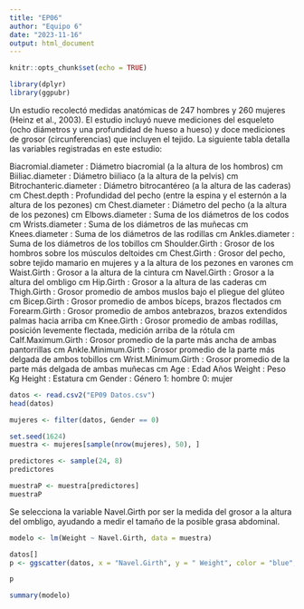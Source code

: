 ```yaml
---
title: "EP06"
author: "Equipo 6"
date: "2023-11-16"
output: html_document
---
```


```r
knitr::opts_chunk$set(echo = TRUE)
```

```r
library(dplyr)
library(ggpubr)
```

Un estudio recolectó medidas anatómicas de 247 hombres y 260 mujeres (Heinz et al., 2003). El estudio incluyó nueve mediciones del esqueleto (ocho diámetros y una profundidad de hueso a hueso) y doce mediciones de grosor (circunferencias) que incluyen el tejido. La siguiente tabla detalla las variables registradas en este estudio:

Biacromial.diameter	    : Diámetro biacromial (a la altura de los hombros)	cm
Biiliac.diameter	    : Diámetro biiliaco (a la altura de la pelvis)	cm
Bitrochanteric.diameter	: Diámetro bitrocantéreo (a la altura de las caderas)	cm
Chest.depth         	: Profundidad del pecho (entre la espina y el esternón a la altura de los pezones)	cm
Chest.diameter	        : Diámetro del pecho (a la altura de los pezones)	cm
Elbows.diameter	        : Suma de los diámetros de los codos	cm
Wrists.diameter	        : Suma de los diámetros de las muñecas	cm
Knees.diameter	        : Suma de los diámetros de las rodillas	cm
Ankles.diameter	        : Suma de los diámetros de los tobillos	cm
Shoulder.Girth	        : Grosor de los hombros sobre los músculos deltoides	cm
Chest.Girth         	: Grosor del pecho, sobre tejido mamario en mujeres y a la altura de los pezones en varones	cm
Waist.Girth	            : Grosor a la altura de la cintura	cm
Navel.Girth	            : Grosor a la altura del ombligo	cm
Hip.Girth           	: Grosor a la altura de las caderas	cm
Thigh.Girth         	: Grosor promedio de ambos muslos bajo el pliegue del glúteo	cm
Bicep.Girth	            : Grosor promedio de ambos bíceps, brazos flectados	cm
Forearm.Girth	        : Grosor promedio de ambos antebrazos, brazos extendidos palmas hacia arriba	cm
Knee.Girth	            : Grosor promedio de ambas rodillas, posición levemente flectada, medición arriba de la rótula	cm
Calf.Maximum.Girth	    : Grosor promedio de la parte más ancha de ambas pantorrillas	cm
Ankle.Minimum.Girth	    : Grosor promedio de la parte más delgada de ambos tobillos	cm
Wrist.Minimum.Girth	    : Grosor promedio de la parte más delgada de ambas muñecas	cm
Age	                    : Edad	Años
Weight	                : Peso	Kg
Height              	  : Estatura	cm
Gender	                : Género	1: hombre
                                    0: mujer

```r
datos <- read.csv2("EP09 Datos.csv")
head(datos)

mujeres <- filter(datos, Gender == 0)

set.seed(1624)
muestra <- mujeres[sample(nrow(mujeres), 50), ]

predictores <- sample(24, 8)
predictores

muestraP <- muestra[predictores]
muestraP
```

Se selecciona la variable Navel.Girth por ser la medida del grosor a la altura del ombligo, ayudando a medir el tamaño de la posible grasa abdominal.

```r

modelo <- lm(Weight ~ Navel.Girth, data = muestra)

datos[]
p <- ggscatter(datos, x = "Navel.Girth", y = " Weight", color = "blue", fill = "blue")

p

summary(modelo)

```
